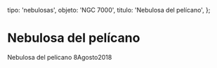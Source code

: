 
  tipo: 'nebulosas',
  objeto: 'NGC 7000',
  titulo: 'Nebulosa del pelícano',
};

# Nebulosa del pelícano

<Imagen
  src="registro/ngc-7000_20180808_1_1.png"
  fecha="20180808"
/>

Nebulosa del pelicano 8Agosto2018